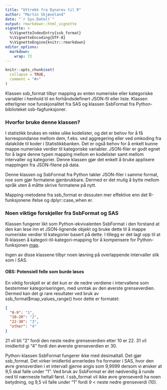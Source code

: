 ```yaml
---
title: "Uttrekk fra Dynarev til R"
author: "Martin Skjæveland"
date: "`r Sys.Date()`"
output: rmarkdown::html_vignette
vignette: >
  %\VignetteIndexEntry{ssb_format}
  %\VignetteEncoding{UTF-8}
  %\VignetteEngine{knitr::rmarkdown}
editor_options: 
  markdown: 
    wrap: 72
---
```


```r
knitr::opts_chunk$set(
  collapse = TRUE,
  comment = "#>"
)
```

Klassen ssb_format tilbyr mapping av enten numeriske eller kategoriske
variabler i henhold til en forhåndsdefinert JSON-fil eller liste.
Klassen etterligner noe funskjonalitet fra SAS og klassen SsbFormat fra
Python-biblioteket ssb-fagfunksjoner.

### Hvorfor bruke denne klassen?

I statistikk brukes en rekke ulike kodelister, og det er behov for å få
korrespondanse mellom dem, f.eks. ved aggregering eller ved omkoding fra
datakilde til koder i Statistikkbanken. Det er også behov for å enkelt
kunne mappe numeriske verdier til kategoriske variabler. JSON-filer er
godt egnet for å lagre denne typen mapping mellom en kodelister samt
mellom intervaller og kategorier. Denne klassen gjør det enkelt å bruke
applisere mappingen fra JSON-filene på data.

Denne klassen og SsbFormat fra Python takler JSON-filer i samme format,
noe som gjør formatene gjenbrukbare. Dermed er det mulig å bytte mellom
språk uten å måtte skrive formatene på nytt.

Mapping-metodene fra ssb_format er dessuten mer effektive enn det
R-funksjonene ifelse og dplyr::case_when er.

### Noen viktige forskjeller fra SsbFormat og SAS

Klassen fungerer likt som Python-ekvivalenten SsbFormat i den forstand
at den kan lese inn et JSON-lignende objekt og bruke dette til å mappe
numeriske verdier til kategorier basert på dette. I tillegg er det lagt
opp til at R-klassen å kategori-til-kategori-mapping for å kompensere
for Python-funksjonen
[map](https://docs.python.org/3/library/functions.html#map){.uri}.

Ingen av disse klassene tilbyr noen løsning på overlappende intervaller
slik som i SAS.

#### OBS: Potensiell felle som burde løses

En viktig forskjell er at det kun er de nedre verdiene i intervallene
som bestemmer kategoriseringen, med unntak av den øverste grenseverdien.
Dermed kan det gi rare resultater ved bruk av
ssb_format\$map_values_range() hvor dette er formatet:

``` json
{
  "0-9": "1", 
  "10-20": "2", 
  "22-30": "3", 
  "other": "4" 
}
```

21 vil bli "2" fordi den neste nedre grenseverdien etter 10 er 22. 31
vil imidlertid gi "4" fordi den øverste grenseverdien er 30.

Python-klassen SsbFormat fungerer ikke med desimaltall. Det gjør
ssb_format. Det virker imidlertid annerledes fra formater i SAS, hvor
den øvre grensverdien i et intervall gjerne angis som 9,9999 dersom vi
ønsker at 9,5 skal falle under "1". Ved bruk av SsbFormat er det
nødvendig å runde ned til nærmeste heltall først. I ssb_format vil ikke
øvre grenseverdi ha noen betydning, og 9,5 vil falle under "1" fordi 9
\< neste nedre grenseverdi (10).
